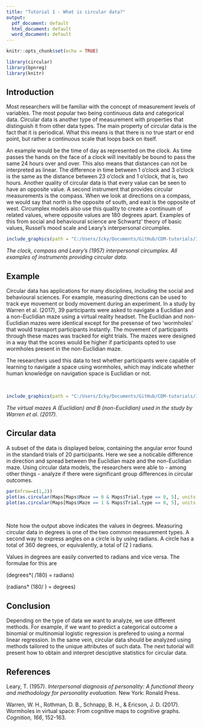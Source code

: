 ```yaml
---
title: "Tutorial 1 - What is circular data?"
output:
  pdf_document: default
  html_document: default
  word_document: default
---
```


```r
knitr::opts_chunk$set(echo = TRUE)

library(circular)
library(bpnreg)
library(knitr)
```

## Introduction

Most researchers will be familiar with the concept of measurement levels of variables. The most popular two being continuous data and categorical data. Circular data is another type of measurement with properties that distinguish it from other data types. The main property of circular data is the fact that it is periodical. What this means is that there is no true start or end point, but rather a continuous scale that loops back on itself. 

An example would be the time of day as represented on the clock. As time passes the hands on the face of a clock will inevitably be bound to pass the same 24 hours over and over. This also means that distances can not be interpreted as linear. The difference in time between 1 o'clock and 3 o'clock is the same as the distance between 23 o'clock and 1 o'clock, that is, two hours. Another quality of circular data is that every value can be seen to have an opposite value. A second instrument that provides circular measurements is the compass. When we look at directions on a compass, we would say that north is the opposite of south, and east is the opposite of west. Circumplex models also use this quality to create a continuum of related values, where opposite values are 180 degrees apart. Examples of this from social and behavioural science are Schwartz' theory of basic values, Russel's mood scale and Leary's interpersonal circumplex.


```r
include_graphics(path = "C:/Users/Icky/Documents/GitHub/CDM-tutorials/Images/circular-data-examples.jpg")
```

*The clock, compass and Leary's (1957) interpersonal circumplex. All examples of instruments providing circular data.*

## Example

Circular data has applications for many disciplines, including the social and behavioural sciences. For example, measuring directions can be used to track eye movement or body movement during an experiment. In a study by Warren et al. (2017), 39 participants were asked to navigate a Euclidian and a non-Euclidian maze using a virtual reality headset. The Euclidian and non-Euclidian mazes were identical except for the presense of two 'wormholes' that would transport participants instantly. The movement of participants through these mazes was tracked for eight trials. The mazes were designed in a way that the scores would be higher if participants opted to use wormholes present in the non-Euclidian maze. 

The researchers used this data to test whether participants were capable of learning to navigate a space using wormholes, which may indicate whether human knowledge on navigation space is Euclidian or not.

&nbsp;



```r
include_graphics(path = "C:/Users/Icky/Documents/GitHub/CDM-tutorials/Images/mazes-warren.jpg")
```

*The virtual mazes A (Euclidian) and B (non-Euclidian) used in the study by Warren et al. (2017).*



## Circular data

A subset of the data is displayed below, containing the angular error found in the standard trials of 20 participants. Here we see a noticable difference in direction and spread between the Euclidian maze and the non-Euclidian maze. Using circular data models, the researchers were able to - among other things - analyze if there were significant group differences in circular outcomes.

```r
par(mfrow=c(1,2))
plot(as.circular(Maps[Maps$Maze == 0 & Maps$Trial.type == 0, 5], units = "degrees"), main = "Euclidian maze")
plot(as.circular(Maps[Maps$Maze == 1 & Maps$Trial.type == 0, 5], units = "degrees"), main = "Non-Euclidian maze")
```


&nbsp;

Note how the output above indicates the values in degrees. Measuring circular data in degrees is one of the two common measurement types. A second way to express angles on a circle is by using radians. A circle has a total of 360 degrees, or equivalently, a total of \(2 \pi \approx 6.28\) radians.

Values in degrees are easily converted to radians and vice versa. The formulae for this are 

\(degrees*( \pi /180) = radians\)

\(radians* (180/ \pi) = degrees\)



## Conclusion

Depending on the type of data we want to analyze, we use different methods. For example, if we want to predict a categorical outcome a binomial or multinomial logistic regression is prefered to using a normal linear regression. In the same vein, circular data should be analyzed using methods tailored to the unique attributes of such data. The next tutorial will present how to obtain and interpret desciptive statistics for circular data.

## References
Leary, T. (1957). *Interpersonal diagnosis of personality: A functional theory and methodology for personality evaluation.* New York: Ronald Press.

Warren, W. H., Rothman, D. B., Schnapp, B. H., & Ericson, J. D. (2017). Wormholes in virtual space: From cognitive maps to cognitive graphs. *Cognition, 166*, 152-163.